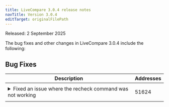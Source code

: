 ```yaml
---
title: LiveCompare 3.0.4 release notes
navTitle: Version 3.0.4
editTarget: originalFilePath
---
```


Released: 2 September 2025

The bug fixes and other changes in LiveCompare 3.0.4 include the following:

## Bug Fixes

<table class="table w-100"><thead><tr><th>Description</th><th width="10%">Addresses</th></tr></thead><tbody>
<tr><td><details><summary>Fixed an issue where the recheck command was not working</summary>
</details></td><td><p>51624</p></td></tr>
</tbody></table>


